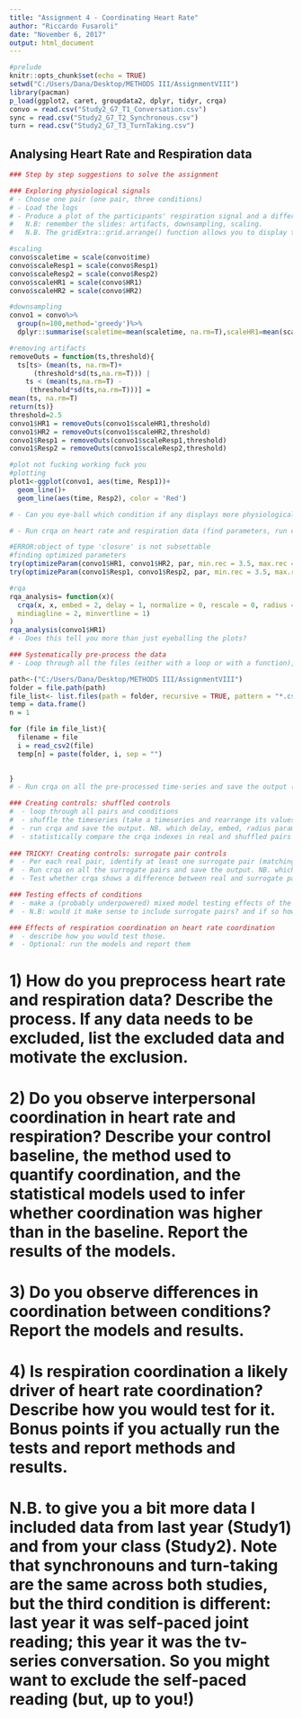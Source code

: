 ```yaml
---
title: "Assignment 4 - Coordinating Heart Rate"
author: "Riccardo Fusaroli"
date: "November 6, 2017"
output: html_document
---
```


```r
#prelude
knitr::opts_chunk$set(echo = TRUE)
setwd("C:/Users/Dana/Desktop/METHODS III/AssignmentVIII")
library(pacman)
p_load(ggplot2, caret, groupdata2, dplyr, tidyr, crqa)
convo = read.csv("Study2_G7_T1_Conversation.csv")
sync = read.csv("Study2_G7_T2_Synchronous.csv")
turn = read.csv("Study2_G7_T3_TurnTaking.csv")
```
## Analysing Heart Rate and Respiration data
```r
### Step by step suggestions to solve the assignment

### Exploring physiological signals
# - Choose one pair (one pair, three conditions)
# - Load the logs
# - Produce a plot of the participants' respiration signal and a different one of the participants' HR signal (for inspecting whether the data is usable)
#   N.B: remember the slides: artifacts, downsampling, scaling.
#   N.B. The gridExtra::grid.arrange() function allows you to display the plots side by side. E.g. grid.arrange(plot1, plot2, plot3, ncol=3)

#scaling
convo$scaletime = scale(convo$time)
convo$scaleResp1 = scale(convo$Resp1)
convo$scaleResp2 = scale(convo$Resp2)
convo$scaleHR1 = scale(convo$HR1)
convo$scaleHR2 = scale(convo$HR2)

#downsampling
convo1 = convo%>%
  group(n=100,method='greedy')%>% 
  dplyr::summarise(scaletime=mean(scaletime, na.rm=T),scaleHR1=mean(scaleHR1, na.rm = T),scaleHR2=mean(scaleHR2, na.rm = T),scaleResp1=mean(scaleResp1, na.rm = T),scaleResp2=mean(scaleResp2, na.rm = T))

#removing artifacts
removeOuts = function(ts,threshold){
  ts[ts> (mean(ts, na.rm=T)+
      (threshold*sd(ts,na.rm=T))) |
    ts < (mean(ts,na.rm=T) -
     (threshold*sd(ts,na.rm=T)))] = 
mean(ts, na.rm=T)
return(ts)}
threshold=2.5
convo1$HR1 = removeOuts(convo1$scaleHR1,threshold)
convo1$HR2 = removeOuts(convo1$scaleHR2,threshold)
convo1$Resp1 = removeOuts(convo1$scaleResp1,threshold)
convo1$Resp2 = removeOuts(convo1$scaleResp2,threshold)

#plot not fucking working fuck you
#plotting
plot1<-ggplot(convo1, aes(time, Resp1))+
  geom_line()+
  geom_line(aes(time, Resp2), color = 'Red')

# - Can you eye-ball which condition if any displays more physiological coordination?

# - Run crqa on heart rate and respiration data (find parameters, run crqa)

#ERROR:object of type 'closure' is not subsettable
#finding optimized parameters
try(optimizeParam(convo1$HR1, convo1$HR2, par, min.rec = 3.5, max.rec = 4.5))
try(optimizeParam(convo1$Resp1, convo1$Resp2, par, min.rec = 3.5, max.rec = 4.5))

#rqa
rqa_analysis= function(x)(  
  crqa(x, x, embed = 2, delay = 1, normalize = 0, rescale = 0, radius = 1.2,
  mindiagline = 2, minvertline = 1)
)
rqa_analysis(convo1$HR1)
# - Does this tell you more than just eyeballing the plots?

### Systematically pre-process the data
# - Loop through all the files (either with a loop or with a function), check which files should be excluded, if any, and save the pre-processed time-series. Tip: plot and visually inspect the data to figure out which should be excluded.

path<-("C:/Users/Dana/Desktop/METHODS III/AssignmentVIII")
folder = file.path(path)
file_list<- list.files(path = folder, recursive = TRUE, pattern = "*.csv")
temp = data.frame()
n = 1

for (file in file_list){
  filename = file
  i = read_csv2(file)
  temp[n] = paste(folder, i, sep = "")

  
}
# - Run crqa on all the pre-processed time-series and save the output (don't forget to add columns with study, group, condition and trial). Tip: remember to first assess optimal parameters (dimensions, delay, radius) across all timeseries. Tip: it will often fail, just take whatever parameters you get, select optimal across timeseries parameters and run crqa on all timeseries with those. Tip: double check the rr. When I ran the loop, I got very low rr, so I adjusted the radius until the average of rr across all pairs was approx. 4%.

### Creating controls: shuffled controls
#  - loop through all pairs and conditions
#  - shuffle the timeseries (take a timeseries and rearrange its values in a random order). Tip check the sample() function
#  - run crqa and save the output. NB. which delay, embed, radius parameters should you use?
#  - statistically compare the crqa indexes in real and shuffled pairs
 
### TRICKY! Creating controls: surrogate pair controls
#  - Per each real pair, identify at least one surrogate pair (matching one of the participants, with somebody doing the same task, but in a different pair). Tip: Celine will share a commented script
#  - Run crqa on all the surrogate pairs and save the output. NB. which delay, embed, radius parameters should you use?
#  - Test whether crqa shows a difference between real and surrogate pairs

### Testing effects of conditions
#  - make a (probably underpowered) mixed model testing effects of the different conditions on heart rate and respiration coordination
#  - N.B: would it make sense to include surrogate pairs? and if so how? what would that tell you?

### Effects of respiration coordination on heart rate coordination
#  - describe how you would test those.
#  - Optional: run the models and report them
```

# 1) How do you preprocess heart rate and respiration data? Describe the process. If any data needs to be excluded, list the excluded data and motivate the exclusion.
# 2) Do you observe interpersonal coordination in heart rate and respiration? Describe your control baseline, the method used to quantify coordination, and the statistical models used to infer whether coordination was higher than in the baseline. Report the results of the models.
# 3) Do you observe differences in coordination between conditions? Report the models and results.
# 4) Is respiration coordination a likely driver of heart rate coordination? Describe how you would test for it. Bonus points if you actually run the tests and report methods and results.
# 
# N.B. to give you a bit more data I included data from last year (Study1) and from your class (Study2). Note that synchronouns and turn-taking are the same across both studies, but the third condition is different: last year it was self-paced joint reading; this year it was the tv-series conversation. So you might want to exclude the self-paced reading (but, up to you!)